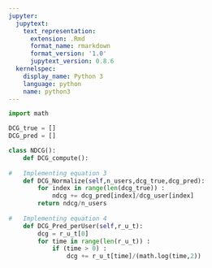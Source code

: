 ```yaml
---
jupyter:
  jupytext:
    text_representation:
      extension: .Rmd
      format_name: rmarkdown
      format_version: '1.0'
      jupytext_version: 0.8.6
  kernelspec:
    display_name: Python 3
    language: python
    name: python3
---
```


```python
import math
```

```python
DCG_true = []
DCG_pred = []
```

```python
class NDCG():
    def DCG_compute():
        
#   Implementing equation 3    
    def DCG_Normalize(self,n_users,dcg_true,dcg_pred):
        for index in range(len(dcg_true)) :
            ndcg += dcg_pred[index]/dcg_user[index]
        return ndcg/n_users
    
#   Implementing equation 4
    def DCG_Pred_perUser(self,r_u_t):
        dcg = r_u_t[0]
        for time in range(len(r_u_t)) :
            if (time > 0) :
                dcg += r_u_t[time]/(math.log(time,2))
        
    
    
        
    
```
